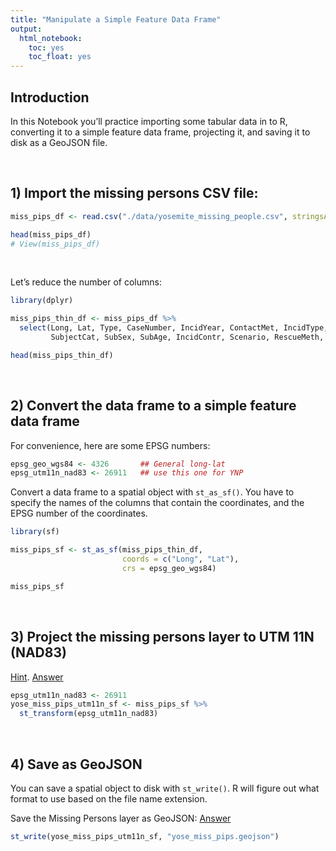 ```yaml
---
title: "Manipulate a Simple Feature Data Frame"
output: 
  html_notebook:
    toc: yes
    toc_float: yes
---
```


## Introduction

In this Notebook you'll practice importing some tabular data in to R, converting it to a simple feature data frame, projecting it, and saving it to disk as a GeoJSON file.

\

## 1) Import the missing persons CSV file:

```r
miss_pips_df <- read.csv("./data/yosemite_missing_people.csv", stringsAsFactors = FALSE)

head(miss_pips_df)
# View(miss_pips_df)
```

\

Let's reduce the number of columns:

```r
library(dplyr)

miss_pips_thin_df <- miss_pips_df %>% 
  select(Long, Lat, Type, CaseNumber, IncidYear, ContactMet, IncidType, NumberofSu, GroupDynam, 
         SubjectCat, SubSex, SubAge, IncidContr, Scenario, RescueMeth, Incident_N, Found_GR_N)

head(miss_pips_thin_df)
```

\

## 2) Convert the data frame to a simple feature data frame

For convenience, here are some EPSG numbers:

```r
epsg_geo_wgs84 <- 4326       ## General long-lat
epsg_utm11n_nad83 <- 26911   ## use this one for YNP
```

Convert a data frame to a spatial object with `st_as_sf()`. You have to specify the names of the columns that contain the coordinates, and the EPSG number of the coordinates.

```r
library(sf)

miss_pips_sf <- st_as_sf(miss_pips_thin_df, 
                         coords = c("Long", "Lat"), 
                         crs = epsg_geo_wgs84) 

miss_pips_sf
```

\

## 3) Project the missing persons layer to UTM 11N (NAD83)

[Hint](https://bit.ly/3wJ46lJ). [Answer](https://bit.ly/3wmhGv6)

```r
epsg_utm11n_nad83 <- 26911
yose_miss_pips_utm11n_sf <- miss_pips_sf %>% 
  st_transform(epsg_utm11n_nad83)
```

\

## 4) Save as GeoJSON

You can save a spatial object to disk with `st_write()`. R will figure out what format to use based on the file name extension. 

Save the Missing Persons layer as GeoJSON: [Answer](https://bit.ly/3wb8KcM)

```r
st_write(yose_miss_pips_utm11n_sf, "yose_miss_pips.geojson")
```

